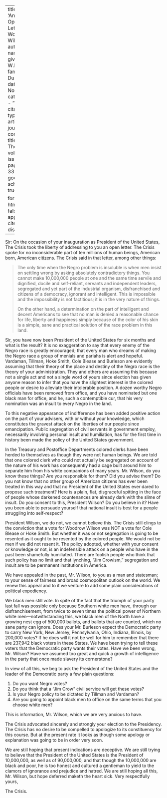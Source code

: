 
---
title: 'Another Open Letter to Woodrow Wilson'
author:
  - name:
      given: W.E.B.
      family: Du Bois
date: Nov. 1913
categories: 
  - ""
citation: 
  type: article-journal
  container-title: The Crisis
  volume: 6
  issue: 7
  page: 339-341
google-scholar: true

format:
  html:
    toc: false
    appendix-cite-as: display
---


Sir: On the occasion of your inauguration as President of the United States, <span class = "small-caps">The Crisis</span> took the liberty of addressing to you an open letter. <span class = "small-caps">The Crisis</span> spoke for no inconsiderable part of ten millions of human beings, American born, American citizens. <span class = "small-caps">The Crisis</span> said in that letter, among other things: 

> The only time when the Negro problem is insoluble is when men insist on settling wrong by asking absolutely contradictory things. You cannot make 10,000,000 people at one and the same time servile and dignified, docile and self-reliant, servants and independent leaders, segregated and yet part of the industrial organism, disfranchised and citizens of a democracy, ignorant and intelligent. This is impossible and the impossibility is not factitious; it is in the very nature of things.    <p> On the other hand, a determination on the part of intelligent and decent Americans to see that no man is denied a reasonable chance for life, liberty and happiness simply because of the color of his skin is a simple, sane and practical solution of the race problem in this land.

Sir, you have now been President of the United States for six months and what is the result? It is no exaggeration to say that every enemy of the Negro race is greatly encouraged; that every man who dreams of making the Negro race a group of menials and pariahs is alert and hopeful. Vardaman, Tillman, Hoke Smith, Cole Blease and Burleson are evidently assuming that their theory of the place and destiny of the Negro race is the theory of your administration. They and others are assuming this because not a single act and not a single word of yours since election has given anyone reason to infer that you have the slightest interest in the colored people or desire to alleviate their intolerable position. A dozen worthy Negro officials have been removed from office, and you have nominated but one black man for office, and he, such a contemptible cur, that his very nomination was an insult to every Negro in the land. 

To this negative appearance of indifference has been added positive action on the part of your advisers, with or without your knowledge, which constitutes the gravest attack on the liberties of our people since emancipation. Public segregation of civil servants in government employ, necessarily involving personal insult and humiliation, has for the first time in history been made the policy of the United States government. 

In the Treasury and Postoffice Departments colored clerks have been herded to themselves as though they were not human beings. We are told that one colored clerk who could not actually be segregated on account of the nature of his work has consequently had a cage built around him to separate him from his white companions of many years. Mr. Wilson, do you know these things? Are you responsible for them? Did you advise them? Do you not know that no other group of American citizens has ever been treated in this way and that no President of the United States ever dared to propose such treatment? Here is a plain, flat, disgraceful spitting in the face of people whose darkened countenances are already dark with the slime of insult. Do you consent to this, President Wilson? Do you believe in it? Have you been able to persuade yourself that national insult is best for a people struggling into self-respect? 

President Wilson, we do not, we cannot believe this. <span class = "small-caps">The Crisis</span> still clings to the conviction that a vote for Woodrow Wilson was NOT a vote for Cole Blease or Hoke Smith. But whether it was or not segregation is going to be resented as it ought to be resented by the colored people. We would not be men if we did not resent it. The policy adopted, whether with your consent or knowledge or not, is an indefensible attack on a people who have in the past been shamefully humiliated. There are foolish people who think that such policy has no limit and that lynching, "Jim Crowism," segregation and insult are to be permanent institutions in America. 

We have appealed in the past, Mr. Wilson, to you as a man and statesman; to your sense of fairness and broad cosmopolitan outlook on the world. We renew this appeal and to it we venture to add some plain considerations of political expediency. 

We black men still vote. In spite of the fact that the triumph of your party last fall was possible only because Southern white men have, through our disfranchisement, from twice to seven times the political power of Northern white men---notwithstanding this, we black men of the North have a growing nest egg of 500,000 ballots, and ballots that are counted, which no sane party can ignore. Does your Mr. Burleson expect the Democratic party to carry New York, New Jersey, Pennsylvania, Ohio, Indiana, Illinois, by 200,000 votes? If he does will it not be well for him to remember that there are 237,942 black voters in these States. We have been trying to tell these voters that the Democratic party wants their votes. Have we been wrong, Mr. Wilson? Have we assumed too great and quick a growth of intelligence in the party that once made slavery its cornerstone? 

In view of all this, we beg to ask the President of the United States and the leader of the Democratic party a few plain questions: 

1. Do you want Negro votes? 
2. Do you think that a "Jim Crow" civil service will get these votes? 
3. Is your Negro policy to be dictated by Tillman and Vardaman? 
4. Are you going to appoint black men to office on the same terms that you choose white men? 

This is information, Mr. Wilson, which we are very anxious to have. 

<span class = "small-caps">The Crisis</span> advocated sincerely and strongly your election to the Presidency. <span class = "small-caps">The Crisis</span> has no desire to be compelled to apologize to its constituency for this course. But at the present rate it looks as though some apology or explanation was going to be in order very soon. 

We are still hoping that present indications are deceptive. We are still trying to believe that the President of the United States is the President of 10,000,000, as well as of 90,000,000, and that though the 10,000,000 are black and poor, he is too honest and cultured a gentleman to yield to the clamors of ignorance and prejudice and hatred. We are still hoping all this, Mr. Wilson, but hope deferred maketh the heart sick. Very respectfully yours, 

<span class = "small-caps">The Crisis</span>. 

